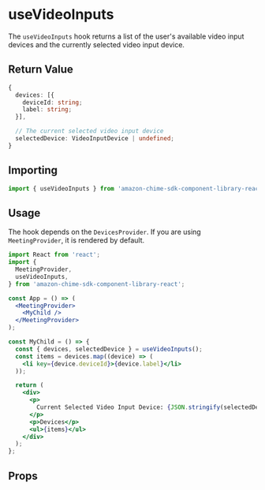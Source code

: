 
<Meta title="SDK Hooks/useVideoInputs" />

# useVideoInputs

The `useVideoInputs` hook returns a list of the user's available video input devices and the currently selected video input device.

## Return Value

```ts
{
  devices: [{
    deviceId: string;
    label: string;
  }],

  // The current selected video input device
  selectedDevice: VideoInputDevice | undefined;
}

```

## Importing

```javascript
import { useVideoInputs } from 'amazon-chime-sdk-component-library-react';
```

## Usage

The hook depends on the `DevicesProvider`. If you are using `MeetingProvider`, it is rendered by default.

```jsx
import React from 'react';
import {
  MeetingProvider,
  useVideoInputs,
} from 'amazon-chime-sdk-component-library-react';

const App = () => (
  <MeetingProvider>
    <MyChild />
  </MeetingProvider>
);

const MyChild = () => {
  const { devices, selectedDevice } = useVideoInputs();
  const items = devices.map((device) => (
    <li key={device.deviceId}>{device.label}</li>
  ));

  return (
    <div>
      <p>
        Current Selected Video Input Device: {JSON.stringify(selectedDevice)}
      </p>
      <p>Devices</p>
      <ul>{items}</ul>
    </div>
  );
};
```

## Props

<ArgTypes of={useVideoInputs} />

